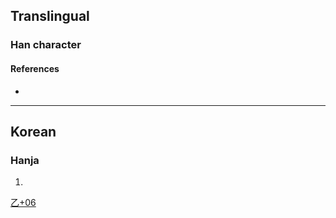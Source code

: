 {{character info/new}}
==Translingual==

===Han character===
{{Han char|rn=5|rad=乙|as=06|sn=7|four=37717/17717|canj=ION|ids=⿱次乙}}

====References====
* {{Han ref|kx=0084.161|dj=0171.211|hdz=10053.171|uh=4E72|ud=20082}}

----

==Korean==

===Hanja===
{{ko-hanja|hangeul=잘|rv=jal|mr=chal|y=cal}}

# {{defn|lang=ko|sort=乙06}}

[[Category:Korean-only CJKV Characters|乙+06]]